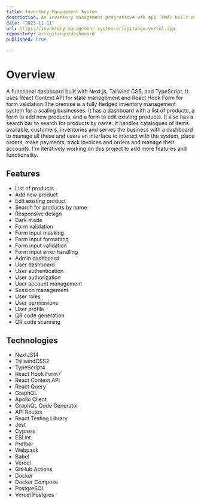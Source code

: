 ```yaml
---
title: Inventory Management System 
description: An inventory management progressive web app (PWA) built with Next.js, Tailwind CSS, and TypeScript.
date: "2023-11-11"
url: https://inventory-management-system-ericgitangu.vercel.app
repository: ericgitangu/dashboard
published: true
  
---
```


# Overview

A functional dashboard built with Next.js, Tailwind CSS, and TypeScript. It uses React Context API for state management and React Hook Form for form validation.The premise is a fully fledged inventory management system for a scaling businesses. It has a dashboard with a list of products, a form to add new products, and a form to edit existing products. It also has a search bar to search for products by name. It handles catalogues of items available, customers, inventories and serves the business with a dashboard to manage all these and users an interface to interact with the system, place orders, make payments, track invoices and orders and manage their accounts. I'm iteratively working on this project to add more features and functionality.

## Features

- List of products
- Add new product
- Edit existing product
- Search for products by name
- Responsive design
- Dark mode
- Form validation
- Form input masking
- Form input formatting
- Form input validation
- Form input error handling
- Admin dashboard
- User dashboard
- User authentication
- User authorization
- User account management
- Session management
- User roles
- User permissions
- User profile
- QR code generation
- QR code scanning

## Technologies
- NextJS14
- TailwindCSS2
- TypeScript4
- React Hook Form7
- React Context API
- React Query
- GraphQL
- Apollo Client
- GraphQL Code Generator
- API Routes
- React Testing Library
- Jest
- Cypress
- ESLint
- Prettier
- Webpack
- Babel
- Vercel
- GitHub Actions
- Docker
- Docker Compose
- PostgreSQL
- Vercel Postgres